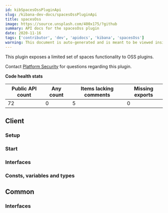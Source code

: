 ```yaml
---
id: kibSpacesOssPluginApi
slug: /kibana-dev-docs/spacesOssPluginApi
title: spacesOss
image: https://source.unsplash.com/400x175/?github
summary: API docs for the spacesOss plugin
date: 2020-11-16
tags: ['contributor', 'dev', 'apidocs', 'kibana', 'spacesOss']
warning: This document is auto-generated and is meant to be viewed inside our experimental, new docs system. Reach out in #docs-engineering for more info.
---
```


This plugin exposes a limited set of spaces functionality to OSS plugins.

Contact [Platform Security](https://github.com/orgs/elastic/teams/kibana-security) for questions regarding this plugin.

**Code health stats**

| Public API count  | Any count | Items lacking comments | Missing exports | 
|-------------------|-----------|------------------------|-----------------|
| 72 | 0 | 5 | 0 |

## Client

### Setup
<DocDefinitionList data={[spacesOssObj.client.setup]}/>

### Start
<DocDefinitionList data={[spacesOssObj.client.start]}/>

### Interfaces
<DocDefinitionList data={spacesOssObj.client.interfaces}/>

### Consts, variables and types
<DocDefinitionList data={spacesOssObj.client.misc}/>

## Common

### Interfaces
<DocDefinitionList data={spacesOssObj.common.interfaces}/>

